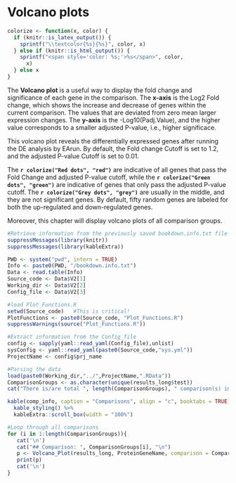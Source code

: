 # Volcano plots

```r
colorize <- function(x, color) {
  if (knitr::is_latex_output()) {
    sprintf("\\textcolor{%s}{%s}", color, x)
  } else if (knitr::is_html_output()) {
    sprintf("<span style='color: %s;'>%s</span>", color,
      x)
  } else x
}
```

The **Volcano plot** is a useful way to display the fold change and significance of each gene in the comparison. The **x-axis** is the Log2 Fold change, which shows the increase and decrease of genes within the current comparison. The values that are deviated from zero mean larger expression changes. The **y-axis** is the -Log10(Padj.Value), and the higher value corresponds to a smaller adjusted P-value, i.e., higher significace.

This volcano plot reveals the differentially expressed genes after running the DE analysis by EArun. By default, the Fold change Cutoff is set to 1.2, and the adjusted P-value Cutoff is set to 0.01.

The **`r colorize("Red dots", "red")`** are indicative of all genes that pass the Fold Change and adjusted P-value cutoff, while the **`r colorize("Green dots", "green")`** are indicative of genes that only pass the adjusted P-value cutoff. The **`r colorize("Grey dots", "grey")`** are usually in the middle, and they are not significant genes. By default, fifty random genes are labeled for both the up-regulated and down-regulated genes.

Moreover, this chapter will display volcano plots of all comparison groups.

```r
#Retrieve information from the previously saved bookdown.info.txt file
suppressMessages(library(knitr))
suppressMessages(library(kableExtra))

PWD <- system("pwd", intern = TRUE)
Info <- paste0(PWD, "/bookdown.info.txt")
Data <- read.table(Info)
Source_code <- Data$V2[1]
Working_dir <- Data$V2[2]
Config_file <- Data$V2[3]

#load Plot_Functions.R
setwd(Source_code)   #This is critical!
PlotFunctions <- paste0(Source_code, "Plot_Functions.R")
suppressWarnings(source("Plot_Functions.R"))

#Extract information from the Config_file
config <- sapply(yaml::read_yaml(Config_file),unlist)
sysConfig <- yaml::read_yaml(paste0(Source_code,"sys.yml"))
ProjectName <- config$prj_name

#Parsing the data
load(paste0(Working_dir,"../",ProjectName,".RData"))
ComparisonGroups <- as.character(unique(results_long$test))
cat("There is/are total ", length(ComparisonGroups), " comparison(s) in this project.\n\n")

kable(comp_info, caption = "Comparisons", align = "c", booktabs = TRUE) %>% 
  kable_styling() %>%
  kableExtra::scroll_box(width = "100%")

#Loop through all comparisons
for (i in 1:length(ComparisonGroups)){
   cat('\n')  
   cat("## Comparison: ", ComparisonGroups[i], "\n") 
   p <- Volcano_Plot(results_long, ProteinGeneName, comparison = ComparisonGroups[i])
   print(p)
   cat('\n') 
}
```

